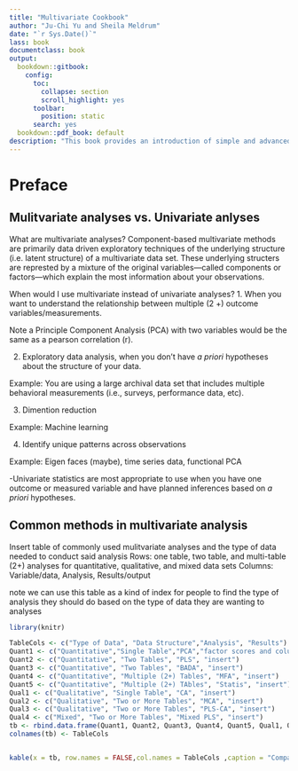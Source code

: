 ```yaml
--- 
title: "Multivariate Cookbook"
author: "Ju-Chi Yu and Sheila Meldrum"
date: "`r Sys.Date()`"
lass: book
documentclass: book
output:
  bookdown::gitbook: 
    config:
      toc:
        collapse: section
        scroll_highlight: yes
      toolbar:
        position: static
      search: yes
  bookdown::pdf_book: default
description: "This book provides an introduction of simple and advanced multivariate analysis."
---
```


# Preface{-}

## Mulitvariate analyses vs. Univariate anlyses

What are multivariate analyses? 
Component-based multivariate methods are primarily data driven exploratory techniques of the underlying structure (i.e. latent structure) of a multivariate data set. These underlying structers are represted by a mixture of the original variables---called components or factors---which explain the most information about your observations.

When would I use multivariate instead of univariate analyses?
1. When you want to understand the relationship between multiple (2 +) outcome variables/measurements. 

Note a Principle Component Analysis (PCA) with two variables would be the same as a pearson correlation (r). 

2. Exploratory data analysis, when you don't have *a priori* hypotheses about the structure of your data. 

Example: You are using a large archival data set that includes multiple behavioral measurements (i.e., surveys, performance data, etc).

3. Dimention reduction

Example: Machine learning 

4. Identify unique patterns across observations 

Example: Eigen faces (maybe), time series data, functional PCA 

-Univariate statistics are most appropriate to use when you have one outcome or measured variable and have planned inferences based on *a priori* hypotheses.  

## Common methods in multivariate analysis

Insert table of commonly used mulitvariate analyses and the type of data needed to conduct said analysis 
Rows: one table, two table, and multi-table (2+) analyses for quantitative, qualitative, and mixed data sets 
Columns: Variable/data, Analysis, Results/output

note we can use this table as a kind of index for people to find the type of analysis they should do based on the type of data they are wanting to analyses

```r
library(knitr)

TableCols <- c("Type of Data", "Data Structure","Analysis", "Results") 
Quant1 <- c("Quantitative","Single Table","PCA","factor scores and column loadings")
Quant2 <- c("Quantitative", "Two Tables", "PLS", "insert")
Quant3 <- c("Quantitative", "Two Tables", "BADA", "insert")
Quant4 <- c("Quantitative", "Multiple (2+) Tables", "MFA", "insert")
Quant5 <- c("Quantitative", "Multiple (2+) TAbles", "Statis", "insert")
Qual1 <- c("Qualitative", "Single Table", "CA", "insert")
Qual2 <- c("Qualitative", "Two or More Tables", "MCA", "insert")
Qual3 <- c("Qualitative", "Two or More Tables", "PLS-CA", "insert")
Qual4 <- c("Mixed", "Two or More Tables", "Mixed PLS", "insert")
tb <- rbind.data.frame(Quant1, Quant2, Quant3, Quant4, Quant5, Qual1, Qual2, Qual3, Qual4) 
colnames(tb) <- TableCols


kable(x = tb, row.names = FALSE,col.names = TableCols ,caption = "Comparison between Multivariate and Univariate Analyses")
```
